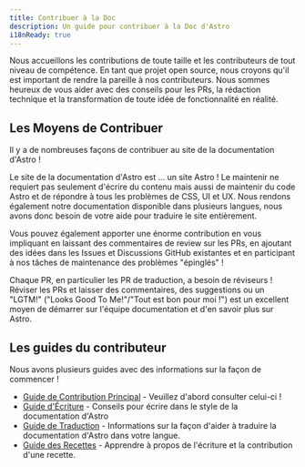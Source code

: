 ```yaml
---
title: Contribuer à la Doc
description: Un guide pour contribuer à la Doc d'Astro
i18nReady: true
---
```



Nous accueillons les contributions de toute taille et les contributeurs de tout niveau de compétence. En tant que projet open source, nous croyons qu'il est important de rendre la pareille à nos contributeurs. Nous sommes heureux de vous aider avec des conseils pour les PRs, la rédaction technique et la transformation de toute idée de fonctionnalité en réalité.

## Les Moyens de Contribuer

Il y a de nombreuses façons de contribuer au site de la documentation d'Astro !

Le site de la documentation d'Astro est ... un site Astro ! Le maintenir ne requiert pas seulement d'écrire du contenu mais aussi de maintenir du code Astro et de répondre à tous les problèmes de CSS, UI et UX. Nous rendons également notre documentation disponible dans plusieurs langues, nous avons donc besoin de votre aide pour traduire le site entièrement. 

Vous pouvez également apporter une énorme contribution en vous impliquant en laissant des commentaires de review sur les PRs, en ajoutant des idées dans les Issues et Discussions GitHub existantes et en participant à nos tâches de maintenance des problèmes "épinglés" !

Chaque PR, en particulier les PR de traduction, a besoin de réviseurs ! Réviser les PRs et laisser des commentaires, des suggestions ou un "LGTM!" ("Looks Good To Me!"/"Tout est bon pour moi !") est un excellent moyen de démarrer sur l'équipe documentation et d'en savoir plus sur Astro.

## Les guides du contributeur

Nous avons plusieurs guides avec des informations sur la façon de commencer !

- [Guide de Contribution Principal](https://github.com/withastro/docs/blob/main/CONTRIBUTING.md) - Veuillez d'abord consulter celui-ci !
- [Guide d'Écriture](https://github.com/withastro/docs/blob/main/WRITING.md) - Conseils pour écrire dans le style de la documentation d'Astro
- [Guide de Traduction](https://github.com/withastro/docs/blob/main/TRANSLATING.md) - Informations sur la façon d'aider à traduire la documentation d'Astro dans votre langue.
- [Guide des Recettes](https://github.com/withastro/docs/blob/main/RECIPES.md) - Apprendre à propos de l'écriture et la contribution d'une recette.
